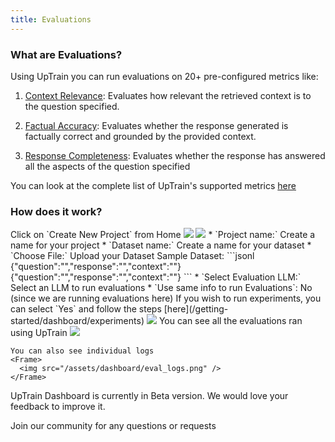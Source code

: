 ```yaml
---
title: Evaluations
---
```


### What are Evaluations?

Using UpTrain you can run evaluations on 20+ pre-configured metrics like:
1. [Context Relevance](/predefined-evaluations/context-awareness/context-relevance): Evaluates how relevant the retrieved context is to the question specified.

2. [Factual Accuracy](/predefined-evaluations/context-awareness/factual-accuracy): Evaluates whether the response generated is factually correct and grounded by the provided context.

3. [Response Completeness](/predefined-evaluations/response-quality/response-completeness): Evaluates whether the response has answered all the aspects of the question specified

You can look at the complete list of UpTrain's supported metrics [here](/predefined-evaluations/overview)

### How does it work?

<Steps>
  <Step title = "Create a new Project">
    Click on `Create New Project` from Home
    <Frame>
      <img src="/assets/dashboard/dashboard_home.png" />
    </Frame>
  </Step>
  <Step title = "Enter Project Information">
    <Frame>
      <img src="/assets/dashboard/dashboard_project.png" />
    </Frame>
    * `Project name:` Create a name for your project
    * `Dataset name:` Create a name for your dataset
    * `Choose File:` Upload your Dataset
      Sample Dataset:
      ```jsonl
      {"question":"","response":"","context":""}
      {"question":"","response":"","context":""}
      ```
    * `Select Evaluation LLM:` Select an LLM to run evaluations
    * `Use same info to run Evaluations`: No (since we are running evaluations here)
    If you wish to run experiments, you can select `Yes` and follow the steps [here](/getting-started/dashboard/experiments)
  </Step>
  <Step title = "Select Evaluations to Run">
    <Frame>
      <img src="/assets/dashboard/eval_select_metrics.png" />
    </Frame>
  </Step>
  <Step title = "View Evaluations">
    You can see all the evaluations ran using UpTrain
    <Frame>
      <img src="/assets/dashboard/eval.png" />
    </Frame>

    You can also see individual logs
    <Frame>
      <img src="/assets/dashboard/eval_logs.png" />
    </Frame>
  </Step>
</Steps>

<Note>UpTrain Dashboard is currently in Beta version. We would love your feedback to improve it.</Note>

<CardGroup cols={1}>
  <Card
    title="Have Questions?"
    href="https://join.slack.com/t/uptraincommunity/shared_invite/zt-1yih3aojn-CEoR_gAh6PDSknhFmuaJeg"
    icon="slack"
    color="#808080"
  >
    Join our community for any questions or requests
  </Card>
  
</CardGroup>

